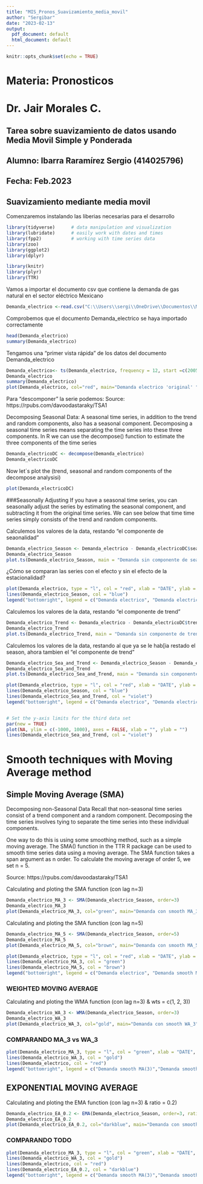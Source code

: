 ```yaml
---
title: "MIS_Pronos_Suavizamiento_media_movil"
author: "Sergibar"
date: "2023-02-13"
output:
  pdf_document: default
  html_document: default
---
```


```r
knitr::opts_chunk$set(echo = TRUE)
```

# Materia: Pronosticos
# Dr. Jair Morales C. 
## Tarea sobre suavizamiento de datos usando Media Movil Simple y Ponderada 

## Alumno: Ibarra Raramírez Sergio (414025796)
## Fecha: Feb.2023


## Suavizamiento mediante media movil 

Comenzaremos instalando las liberias necesarias para el desarrollo 


```r

library(tidyverse)      # data manipulation and visualization
library(lubridate)      # easily work with dates and times
library(fpp2)           # working with time series data
library(zoo) 
library(ggplot2)
library(dplyr)

library(knitr)
library(plyr)
library(TTR)


```


Vamos a importar el documento csv que contiene la demanda de gas natural en el sector eléctrico Mexicano 

```r
Demanda_electrico <-read.csv("C:\\Users\\sergi\\OneDrive\\Documentos\\MIS_UNAM\\Segundo_semestre\\Pronosticos_UNAM\\Demanda_electrico_2022_full2.csv", header= TRUE)
```

Comprobemos que el documento Demanda_electrico se haya importado correctamente

```r
head(Demanda_electrico)
summary(Demanda_electrico)
```
Tengamos una "primer vista rápida" de los datos del documento Demanda_electrico
```r

Demanda_electrico<- ts(Demanda_electrico, frequency = 12, start =c(2005,1))
Demanda_electrico
summary(Demanda_electrico)
plot(Demanda_electrico, col="red", main="Demanda electrico 'original' ")

```


Para "descomponer" la serie podemos: 
Source: https://rpubs.com/davoodastaraky/TSA1


Decomposing Seasonal Data:
A seasonal time series, in addition to the trend and random components, also has a seasonal component. Decomposing a seasonal time series means separating the time series into these three components. In R we can use the decompose() function to estimate the three components of the time series

```r
Demanda_electricoDC <- decompose(Demanda_electrico)
Demanda_electricoDC
```


Now let´s plot the (trend, seasonal and random components of the decompose analysisi)

```r
plot(Demanda_electricoDC)
```


###Seasonally Adjusting
If you have a seasonal time series, you can seasonally adjust the series by estimating the seasonal component, and subtracting it from the original time series. We can see below that time time series simply consists of the trend and random components.



Calculemos los valores de la data, restando "el componente de seaonalidad" 
```r
Demanda_electrico_Season <- Demanda_electrico - Demanda_electricoDC$seasonal
Demanda_electrico_Season
plot.ts(Demanda_electrico_Season, main = "Demanda sin componente de seasonalidad", col="blue")
```



¿Cómo se comparan las series con el efecto y sin el efecto de la estacionalidad? 
```r
plot(Demanda_electrico, type = "l", col = "red", xlab = "DATE", ylab = "Demand", main = "Demanda electrico con y sin seasonalidad")
lines(Demanda_electrico_Season, col = "blue")
legend("bottomright", legend = c("Demanda electrico", "Demanda electrico sin seasonalidad"), col = c("red", "blue"), lty = 1)
```
 
 
 
Calculemos los valores de la data, restando "el componente de trend" 
```r
Demanda_electrico_Trend <- Demanda_electrico - Demanda_electricoDC$trend
Demanda_electrico_Trend
plot.ts(Demanda_electrico_Trend, main = "Demanda sin componente de trend", col="pink")
```


 
Calculemos los valores de la data, restando al que ya se le hab[ia restado el season, ahora tambien el "el componente de trend" 
```r
Demanda_electrico_Sea_and_Trend <- Demanda_electrico_Season - Demanda_electricoDC$trend
Demanda_electrico_Sea_and_Trend
plot.ts(Demanda_electrico_Sea_and_Trend, main = "Demanda sin componente season ni componente trend", col="violet")
```


```r

plot(Demanda_electrico, type = "l", col = "red", xlab = "DATE", ylab = "Demand", main = "Demanda electrico con y sin seasonalidad $ sin seanonalidad ni trend")
lines(Demanda_electrico_Season, col = "blue")
lines(Demanda_electrico_Sea_and_Trend, col = "violet")
legend("bottomright", legend = c("Demanda electrico", "Demanda electrico sin seasonalidad","Demanda electrico sin seasonalidad ni trend" ), col = c("red", "blue","violet"), lty = 1)


# Set the y-axis limits for the third data set
par(new = TRUE)
plot(NA, ylim = c(-1000, 1000), axes = FALSE, xlab = "", ylab = "")
lines(Demanda_electrico_Sea_and_Trend, col = "violet")

```


# Smooth techniques with Moving Average method 

## Simple Moving Average (SMA)

Decomposing non-Seasonal Data
Recall that non-seasonal time series consist of a trend component and a random component. Decomposing the time series involves tying to separate the time series into these individual components.

One way to do this is using some smoothing method, such as a simple moving average. The SMA() function in the TTR R package can be used to smooth time series data using a moving average. The SMA function takes a span argument as n order. To calculate the moving average of order 5, we set n = 5.

Source: https://rpubs.com/davoodastaraky/TSA1



Calculating and ploting the SMA function (con lag n=3)

```r
Demanda_electrico_MA_3 <- SMA(Demanda_electrico_Season, order=3)
Demanda_electrico_MA_3
plot(Demanda_electrico_MA_3, col="green", main="Demanda con smooth MA_3")
```



Calculating and ploting the SMA function (con lag n=5)

```r
Demanda_electrico_MA_5 <- SMA(Demanda_electrico_Season, order=5)
Demanda_electrico_MA_5
plot(Demanda_electrico_MA_5, col="brown", main="Demanda con smooth MA_5")

```


```r
plot(Demanda_electrico, type = "l", col = "red", xlab = "DATE", ylab = "Demand", main = "Demanda electrico'original' vs MA smooth ")
lines(Demanda_electrico_MA_3, col = "green")
lines(Demanda_electrico_MA_5, col = "brown")
legend("bottomright", legend = c("Demanda electrico", "Demanda smooth MA(3)", "Demanda smooth MA(5)"), col = c("red", "green", "brown"), lty = 1)
```


### WEIGHTED MOVING AVERAGE

Calculating and ploting the WMA function (con lag n=3) & wts = c(1, 2, 3))


```r
Demanda_electrico_WA_3 <- WMA(Demanda_electrico_Season, order=3)
Demanda_electrico_WA_3
plot(Demanda_electrico_WA_3, col="gold", main="Demanda con smooth WA_3")
```




### COMPARANDO MA_3 vs WA_3
```r
plot(Demanda_electrico_MA_3, type = "l", col = "green", xlab = "DATE", ylab = "Demand", main = "Demanda electrico' smooth MA_3 vs WA_3 ")
lines(Demanda_electrico_WA_3, col = "gold")
lines(Demanda_electrico, col = "red")
legend("bottomright", legend = c("Demanda smooth MA(3)","Demanda smooth WA(3)", "Demanda electrico"), col = c("green", "gold", "red"), lty = 1)
```



## EXPONENTIAL MOVING AVERAGE

Calculating and ploting the EMA function (con lag n=3) & ratio = 0.2)

```r
Demanda_electrico_EA_0.2 <- EMA(Demanda_electrico_Season, order=3, ratio =0.2 )
Demanda_electrico_EA_0.2
plot(Demanda_electrico_EA_0.2, col="darkblue", main="Demanda con smooth EMA_3")
```


### COMPARANDO TODO

```r
plot(Demanda_electrico_MA_3, type = "l", col = "green", xlab = "DATE", ylab = "Demand", main = "Demanda electrico' smooth MA_3 vs WA_3 ")
lines(Demanda_electrico_WA_3, col = "gold")
lines(Demanda_electrico, col = "red")
lines(Demanda_electrico_EA_0.2, col = "darkblue")
legend("bottomright", legend = c("Demanda smooth MA(3)","Demanda smooth WA(3)", "Demanda electrico", "Demanda electrico EMA"), col = c("green", "gold", "red", "darkblue"), lty = 1)
```

